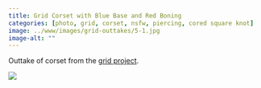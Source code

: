 ```yaml
---
title: Grid Corset with Blue Base and Red Boning
categories: [photo, grid, corset, nsfw, piercing, cored square knot]
image: ../www/images/grid-outtakes/5-1.jpg
image-alt: ""
---
```


Outtake of corset from the [grid project](/posts/2025-01-27_grid-project.html).

![](../www/images/grid-outtakes/5-1.jpg)

